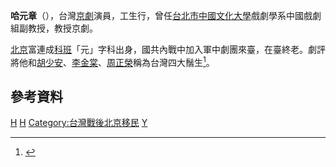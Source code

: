 '''哈元章'''（{{bd|1924年||1995年||}}），台灣[[京劇|京劇]]演員，工生行，曾任[[台北市|台北市]][[中國文化大學|中國文化大學]]戲劇學系中國戲劇組副教授，教授京劇。

[[北京|北京]]富連成[[科班|科班]]「元」字科出身，國共內戰中加入軍中劇團來臺，在臺終老。劇評將他和[[胡少安|胡少安]]、[[李金棠|李金棠]]、[[周正榮|周正榮]]稱為台灣四大鬚生<ref name=taiwanpedia>{{cite news|title=李桐春|url=http://nrch.culture.tw/twpedia.aspx?id=12668|accessdate=2014-05-22|newspaper=[[文建會|文建會]]臺灣大百科全書|author=王克雍|date=2009-09-09|archive-date=2016-03-07|archive-url=https://web.archive.org/web/20160307083652/http://nrch.culture.tw/twpedia.aspx?id=12668|dead-url=no}}</ref>。

==參考資料==
<references/>

[[Category:台灣男演員|H]]
[[Category:台灣京劇演員|H]]
[[Category:台灣戰後北京移民|Category:台灣戰後北京移民]]
[[Category:哈姓|Y]]